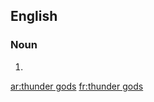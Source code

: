 {{also|thundergods}}
==English==

===Noun===
{{head|en|noun plural form}}

# {{plural of|thunder god|lang=en}}

[[ar:thunder gods]]
[[fr:thunder gods]]